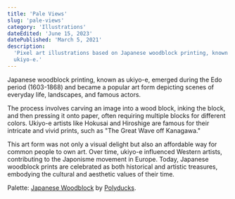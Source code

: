 ```yaml
---
title: 'Pale Views'
slug: 'pale-views'
category: 'Illustrations'
dateEdited: 'June 15, 2023'
datePublished: 'March 5, 2021'
description:
  'Pixel art illustrations based on Japanese woodblock printing, known as
  ukiyo-e.'
---
```


Japanese woodblock printing, known as ukiyo-e, emerged during the Edo period
(1603-1868) and became a popular art form depicting scenes of everyday life,
landscapes, and famous actors.

<EmbedImage
  src="posts/pale-views/pale-views-1.jpg"
  alt="Pale Views I"
  caption="I"
  layout="left"
/>

<EmbedImage
  src="posts/pale-views/pale-views-2.jpg"
  alt="Pale Views II"
  caption="II"
  layout="right"
/>

The process involves carving an image into a wood block, inking the block, and
then pressing it onto paper, often requiring multiple blocks for different
colors. Ukiyo-e artists like Hokusai and Hiroshige are famous for their
intricate and vivid prints, such as "The Great Wave off Kanagawa."

<EmbedImage
  src="posts/pale-views/pale-views-3.jpg"
  alt="Pale Views III"
  caption="III"
  layout="left"
/>

<EmbedImage
  src="posts/pale-views/pale-views-4.jpg"
  alt="Pale Views IV"
  caption="IV"
  layout="right"
/>

This art form was not only a visual delight but also an affordable way for
common people to own art. Over time, ukiyo-e influenced Western artists,
contributing to the Japonisme movement in Europe. Today, Japanese woodblock
prints are celebrated as both historical and artistic treasures, embodying the
cultural and aesthetic values of their time.

<EmbedImage
  src="posts/pale-views/pale-views-5.jpg"
  alt="Pale Views V"
  caption="V"
  layout="left"
/>

<EmbedImage
  src="posts/pale-views/pale-views-6.jpg"
  alt="Pale Views VI"
  caption="VI"
  layout="right"
/>

<EmbedImage
  src="posts/pale-views/pale-views-7.jpg"
  alt="Pale Views VII"
  caption="VII"
  layout="wide"
/>

Palette:
[Japanese Woodblock](https://lospec.com/palette-list/japanese-woodblock) by
[Polyducks](https://polyducks.co.uk/).
